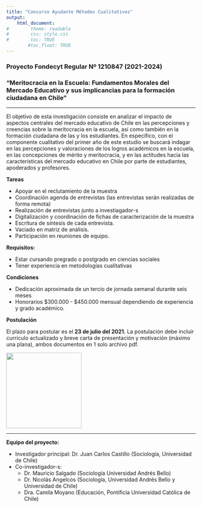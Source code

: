 ```yaml
---
title: "Concurso Ayudante Métodos Cualitativos"
output:
    html_document:
#        theme: readable
#        css: style.css
#        toc: TRUE
        #toc_float: TRUE
---
```


### Proyecto Fondecyt Regular Nº 1210847 (2021-2024)

### “Meritocracia en la Escuela: Fundamentos Morales del Mercado Educativo y sus implicancias para la formación ciudadana en Chile”

---



El objetivo de esta investigación consiste en analizar el impacto de aspectos centrales del mercado educativo de Chile en las percepciones y creencias sobre la meritocracia en la escuela, así como también en la formación ciudadana de las y los estudiantes. En específico, con el componente cualitativo del primer año de este estudio se buscará indagar en las percepciones y valoraciones de los logros académicos en la escuela, en las concepciones de mérito y meritocracia, y en las actitudes hacia las características del mercado educativo en Chile por parte de estudiantes, apoderados y profesores.

**Tareas**

- Apoyar en el reclutamiento de la muestra
- Coordinación agenda de entrevistas (las entrevistas serán realizadas de forma remota)
-  Realización de entrevistas junto a investiagador-s
-  Digitalización y coordinación de fichas de caracterización de la muestra
-  Escritura de síntesis de cada entrevista.
-  Vaciado en matriz de análisis.
-  Participación en reuniones de equipo.

**Requisitos:**

- Estar cursando pregrado o postgrado en ciencias sociales
- Tener experiencia en metodologías cualitativas

**Condiciones**

- Dedicación aproximada de un tercio de jornada semanal durante seis meses
- Honorarios $300.000 - $450.000 mensual dependiendo de experiencia y grado académico.

**Postulación**

El plazo para postular es el **23 de julio del 2021.** La postulación debe incluir
currículo actualizado y breve carta de presentación y motivación (máximo una plana), ambos documentos en 1 solo archivo pdf.

[<img src="boton-postular.png" width="200">](https://forms.gle/6cX17oZdRScpxeg28)

---

**Equipo del proyecto:**

* Investigador principal: Dr. Juan Carlos Castillo (Sociología, Universidad de Chile)
* Co-investigador-s:
  - Dr. Mauricio Salgado (Sociología Universidad Andrés Bello)
  - Dr. Nicolás Angelcos (Sociología, Universidad Andrés Bello y Universidad de Chile)
  - Dra. Camila Moyano (Educación, Pontificia Universidad Católica de Chile)
